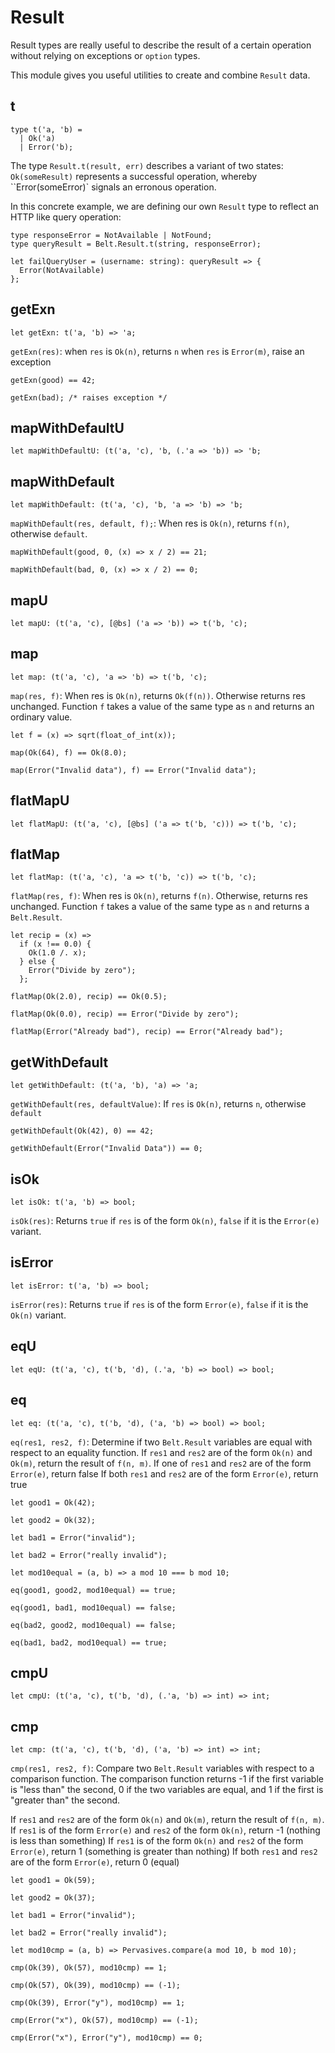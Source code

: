 
# Result

<ApiIntro>

Result types are really useful to describe the result of a certain operation
without relying on exceptions or `option` types.

This module gives you useful utilities to create and combine `Result` data.

</ApiIntro>

## t

```re sig
type t('a, 'b) =
  | Ok('a)
  | Error('b);
```

The type `Result.t(result, err)` describes a variant of two states:
`Ok(someResult)` represents a successful operation, whereby
``Error(someError)` signals an erronous operation.

In this concrete example, we are defining our own `Result` type to reflect an HTTP like
query operation:

```re example
type responseError = NotAvailable | NotFound;
type queryResult = Belt.Result.t(string, responseError);

let failQueryUser = (username: string): queryResult => {
  Error(NotAvailable)
};
```

## getExn

```re sig
let getExn: t('a, 'b) => 'a;
```

`getExn(res)`: when `res` is `Ok(n)`, returns `n` when `res` is `Error(m)`, raise an exception

```re example
getExn(good) == 42;

getExn(bad); /* raises exception */
```

## mapWithDefaultU

```re sig
let mapWithDefaultU: (t('a, 'c), 'b, (.'a => 'b)) => 'b;
```

## mapWithDefault

```re sig
let mapWithDefault: (t('a, 'c), 'b, 'a => 'b) => 'b;
```

`mapWithDefault(res, default, f);`: When res is `Ok(n)`, returns `f(n)`,
otherwise `default`.

```re example
mapWithDefault(good, 0, (x) => x / 2) == 21;

mapWithDefault(bad, 0, (x) => x / 2) == 0;
```

## mapU

```re sig
let mapU: (t('a, 'c), [@bs] ('a => 'b)) => t('b, 'c);
```

## map

```re sig
let map: (t('a, 'c), 'a => 'b) => t('b, 'c);
```

`map(res, f)`: When res is `Ok(n)`, returns `Ok(f(n))`. Otherwise returns res
unchanged. Function `f` takes a value of the same type as `n` and returns an
ordinary value.

```re example
let f = (x) => sqrt(float_of_int(x));

map(Ok(64), f) == Ok(8.0);

map(Error("Invalid data"), f) == Error("Invalid data");
```

## flatMapU

```re sig
let flatMapU: (t('a, 'c), [@bs] ('a => t('b, 'c))) => t('b, 'c);
```

## flatMap

```re sig
let flatMap: (t('a, 'c), 'a => t('b, 'c)) => t('b, 'c);
```

`flatMap(res, f)`: When res is `Ok(n)`, returns `f(n)`. Otherwise, returns res
unchanged. Function `f` takes a value of the same type as `n` and returns a
`Belt.Result`.

```re example
let recip = (x) =>
  if (x !== 0.0) {
    Ok(1.0 /. x);
  } else {
    Error("Divide by zero");
  };

flatMap(Ok(2.0), recip) == Ok(0.5);

flatMap(Ok(0.0), recip) == Error("Divide by zero");

flatMap(Error("Already bad"), recip) == Error("Already bad");
```

## getWithDefault

```re sig
let getWithDefault: (t('a, 'b), 'a) => 'a;
```

`getWithDefault(res, defaultValue)`: If `res` is `Ok(n)`, returns `n`,
otherwise `default`

```re example
getWithDefault(Ok(42), 0) == 42;

getWithDefault(Error("Invalid Data")) == 0;
```

## isOk

```re sig
let isOk: t('a, 'b) => bool;
```

`isOk(res)`: Returns `true` if `res` is of the form `Ok(n)`, `false` if it is
the `Error(e)` variant.

## isError

```re sig
let isError: t('a, 'b) => bool;
```

`isError(res)`: Returns `true` if `res` is of the form `Error(e)`, `false` if
it is the `Ok(n)` variant.

## eqU

```re sig
let eqU: (t('a, 'c), t('b, 'd), (.'a, 'b) => bool) => bool;
```

## eq

```re sig
let eq: (t('a, 'c), t('b, 'd), ('a, 'b) => bool) => bool;
```

`eq(res1, res2, f)`: Determine if two `Belt.Result` variables are equal with
respect to an equality function. If `res1` and `res2` are of the form `Ok(n)`
and `Ok(m)`, return the result of `f(n, m)`. If one of `res1` and `res2` are of
the form `Error(e)`, return false If both `res1` and `res2` are of the form
`Error(e)`, return true

```re example
let good1 = Ok(42);

let good2 = Ok(32);

let bad1 = Error("invalid");

let bad2 = Error("really invalid");

let mod10equal = (a, b) => a mod 10 === b mod 10;

eq(good1, good2, mod10equal) == true;

eq(good1, bad1, mod10equal) == false;

eq(bad2, good2, mod10equal) == false;

eq(bad1, bad2, mod10equal) == true;
```

## cmpU

```re sig
let cmpU: (t('a, 'c), t('b, 'd), (.'a, 'b) => int) => int;
```

## cmp

```re sig
let cmp: (t('a, 'c), t('b, 'd), ('a, 'b) => int) => int;
```

`cmp(res1, res2, f)`: Compare two `Belt.Result` variables with respect to a
comparison function. The comparison function returns -1 if the first variable
is "less than" the second, 0 if the two variables are equal, and 1 if the first
is "greater than" the second.

If `res1` and `res2` are of the form `Ok(n)` and `Ok(m)`, return the result of
`f(n, m)`. If `res1` is of the form `Error(e)` and `res2` of the form `Ok(n)`,
return -1 (nothing is less than something) If `res1` is of the form `Ok(n)` and
`res2` of the form `Error(e)`, return 1 (something is greater than nothing) If
both `res1` and `res2` are of the form `Error(e)`, return 0 (equal)

```re example
let good1 = Ok(59);

let good2 = Ok(37);

let bad1 = Error("invalid");

let bad2 = Error("really invalid");

let mod10cmp = (a, b) => Pervasives.compare(a mod 10, b mod 10);

cmp(Ok(39), Ok(57), mod10cmp) == 1;

cmp(Ok(57), Ok(39), mod10cmp) == (-1);

cmp(Ok(39), Error("y"), mod10cmp) == 1;

cmp(Error("x"), Ok(57), mod10cmp) == (-1);

cmp(Error("x"), Error("y"), mod10cmp) == 0;
```
